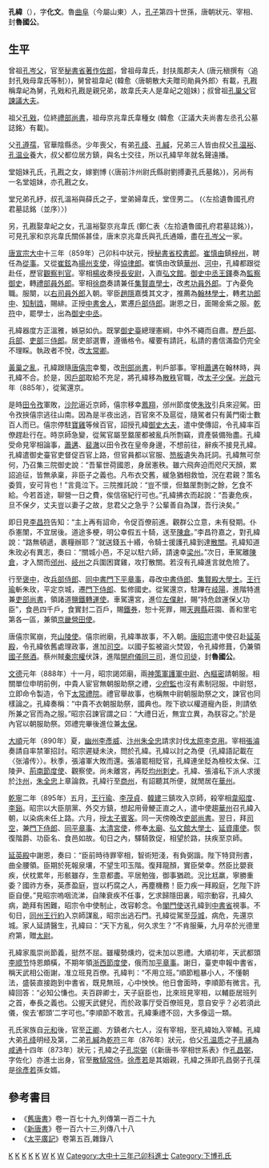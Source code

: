 '''孔緯'''（{{bd|?||895年|10月1日|catIdx=K}}），字'''化文'''。魯[[曲阜|曲阜]]（今屬山東）人，[[孔子|孔子]]第四十世孫，唐朝狀元、宰相、封'''魯國公'''。

== 生平 ==
曾祖[[孔岑父|孔岑父]]，官至[[秘書省|秘書省]][[著作佐郎|著作佐郎]]，曾祖母韋氏，封扶風郡夫人 (唐元稹撰有〈追封孔戣母韋氏等制〉)，舅曾祖韋屺 (韓愈〈唐朝散大夫贈司勛員外郎〉有載，孔戡稱韋屺為舅，孔戣和孔戡是親兄弟，故韋氏夫人是韋屺之姐妹)；叔曾祖[[孔巢父|孔巢父]]官[[諫議大夫|諫議大夫]]。

祖父[[孔戣|孔戣]]，位終[[禮部尚書|禮部尚書]]，祖母京兆韋氏韋種女 (韓愈〈正議大夫尚書左丞孔公墓誌銘〉有載)。

父[[孔遵孺|孔遵孺]]，官華陰縣丞。少年喪父，有弟[[孔绛|孔绛]]、[[孔緘|孔緘]]，兄弟三人皆由叔父[[孔温裕|孔温裕]]、[[孔温业|孔温业]]養大，叔父都位居方鎮，與名士交往，所以孔緯早年就名聲遠播。

堂姐妹孔氏，孔戡之女，嫁劉博 (〈唐前汴州尉氏縣尉劉搏妻孔氏墓銘〉)，另尚有一名堂姐妹，亦孔戡之女。

堂兄弟孔紓，叔孔溫裕與薛氏之子，堂弟婦韋氏，堂侄男二。 (〈左拾遺魯國孔府君墓誌銘（並序）〉)

另，孔戡娶韋屺之女，孔溫裕娶京兆韋氏 (鄭仁表〈左拾遺魯國孔府君墓誌銘〉)，可見孔家和京兆韋氏關係甚佳，唐末京兆韋氏與孔氏通婚，盡在[[孔岑父|孔岑父]]一家。

[[唐宣宗|唐宣宗]][[大中_(唐朝)|大中]]十三年（859年）己卯科中狀元，授[[秘書省|秘書省]][[校書郎|校書郎]]。[[崔慎由|崔慎由]]鎮[[梓州|梓州]]，聘任為[[從事|從事]]。又從[[崔鉉|崔鉉]]為[[揚州支使|揚州支使]]，得[[協律郎|協律郎]]。崔慎由改鎮[[華州|華州]]、[[河中|河中]]，孔緯都跟從赴任，歷官[[觀察判官|觀察判官]]。宰相[[楊收|楊收]]奏授[[長安尉|長安尉]]，入直[[弘文館|弘文館]]。[[御史中丞|御史中丞]][[王鐸|王鐸]]奏為[[監察御史|監察御史]]，轉[[禮部|禮部]][[員外郎|員外郎]]。宰相[[徐商|徐商]]奏請兼任[[集賢直學士|集賢直學士]]，改[[考功員外郎|考功員外郎]]。丁內憂免職。服闋，以[[右司員外郎|右司員外郎]]入朝。宰臣[[趙隱|趙隱]]嘉獎其文才，推薦為[[翰林學士|翰林學士]]，轉[[考功郎中|考功郎中]]、[[知制誥|知制誥]]，賜緋。正授[[中書舍人|中書舍人]]，累遷[[戶部侍郎|戶部侍郎]]。謝恩之日，面賜金紫之服。[[乾符|乾符]]中，罷學士，出為[[御史中丞|御史中丞]]。

孔緯器度方正溫雅，嫉惡如仇。既掌[[御史臺|御史臺]]總理憲綱，中外不繩而自肅。歷[[户部_(官署)|戶部]]、[[兵部|兵部]]、[[吏部|吏部]]三[[侍郎|侍郎]]。居吏部選曹，遵循格令。權要有請託，私請的書信滿盈仍完全不理睬。執政者不悅，改[[太常卿|太常卿]]。

[[黃巢之亂|黃巢之亂]]，孔緯跟隨[[唐僖宗|唐僖宗]]幸蜀，改[[刑部尚書|刑部尚書]]，判戶部事。宰相[[蕭遘|蕭遘]]在翰林時，與孔緯不合。於是，因[[户部_(官署)|戶部]]取給不充足，將孔緯移為[[散秩|散秩]]官職，改[[太子少保|太子少保]]。[[光啟|光啟]]元年（885年），從駕還京。

是時[[田令孜|田令孜]]軍敗，[[沙陀|沙陀]]逼近京師，僖宗移幸[[鳳翔|鳳翔]]，邠州節度使[[朱玫_(唐朝)|朱玫]]引兵來迎駕。田令孜挾僖宗逃往山南。因為是半夜出逃，百官來不及扈從，隨駕者只有黃門衛士數百人而已。僖宗停駐[[寶雞|寶雞]]等候百官，詔授孔緯[[御史大夫|御史大夫]]，遣中使傳詔，令孔緯率百僚趕赴行在。時京師急變，從駕官屬至盩厔都被亂兵所剽竊，資產裝備殆盡。孔緯受命見宰相論事，[[蕭遘|蕭遘]]、[[裴澈|裴澈]]以田令孜在皇帝身邊，不想前往，辭疾不接見孔緯。孔緯遣御史臺官吏督促百官上路，但官員都以官服、[[笏板|笏板]]遺失為託詞。孔緯無可奈何，乃召集三院御史說：“吾輩世荷國恩，身居憲秩。雖六飛奔迫而咫尺天顏，累詔追征，皆無承稟，非臣子之義也。凡布衣交舊，緩急猶相救恤，況在君親？策名委質，安可背也！”言竟泣下。三院推託說：“豈不懷，但盩厔剽剝之餘，乞食不給。今若首途，聊營一日之費，俟信宿紀行可也。”孔緯拂衣而起說：“吾妻危疾，旦不保夕，丈夫豈以妻子之故，怠君父之急乎？公輩善自為謀，吾行決矣。”

即日見[[李昌符_(凤翔节度使)|李昌符]]告知：“主上再有詔命，令促百僚前進。觀群公立意，未有發期。仆忝憲闈，不宜居後。道途多梗，明公幸假五十騎，送至[[陳倉|陳倉]]。”李昌符嘉之，對孔緯說：“路無頓遞，裹糧辦耶？”就送錢五十緡，令騎士援護孔緯到達[[散關|散關]]。孔緯知道朱玫必有異志，奏曰：“關城小邑，不足以駐六師，請速幸[[梁州|梁州]]。”次日，車駕離[[陳倉|陳倉]]，才入關而[[邠州|邠州]]、[[岐州|岐州]]之兵圍困寶雞，攻打散關。若沒有孔緯進言就危險了。

行至[[褒中|褒中]]，改[[兵部侍郎|兵部侍郎]]、[[同中書門下平章事|同中書門下平章事]]，尋改[[中書侍郎|中書侍郎]]、[[集賢殿大學士|集賢殿大學士]]。[[王行瑜|王行瑜]]斬朱玫，平定京城，遷[[門下侍郎|門下侍郎]]、監修國史。從駕還京，駐蹕在[[岐陽|岐陽]]，進階特進兼[[吏部尚書|吏部尚書]]，領諸道[[鹽鐵轉運使|鹽鐵轉運使]]。車駕還宮，進位[[左僕射|左僕射]]，賜“持危啟運保乂功臣”，食邑四千戶，食實封二百戶，賜[[鐵券|鐵券]]，恕十死罪，賜[[天興縣|天興縣]]莊園、善和里宅第各一區，兼領[[京畿營田使|京畿營田使]]。

唐僖宗駕崩，充[[山陵使|山陵使]]。僖宗祔廟，孔緯準故事，不入朝。[[唐昭宗|唐昭宗]]遣中使召赴[[延英殿|延英殿]]，令孔緯依舊處理政事，進加[[司空|司空]]。以國子監被盜火焚毀，令孔緯修葺，仍兼領[[國子祭酒|國子祭酒]]。蔡州賊[[秦宗權|秦宗權]]伏誅，進階[[開府儀同三司|開府儀同三司]]，進位[[司徒|司徒]]，封'''魯國公'''。

[[文德_(唐朝)|文德]]元年（888年）十一月，昭宗謁郊廟，兩[[神策軍護軍中尉|神策軍護軍中尉]]、[[內樞密|內樞密]]請朝服。相關單位申明前例，中貴人宦官無朝服助祭之禮，[[少府監|少府監]]也沒有素制冠服。中尉怒，立即命令製造，令下[[太常禮院|太常禮院]]。禮官舉故事，也稱無中尉朝服助祭之文，諫官也同樣論之。孔緯奏稱：“中貴不衣朝服助祭，國典也。陛下欲以權道寵內臣，則請依所兼之官而為之服。”昭宗召諫官謂之曰：“大禮日近，無宜立異，為朕容之。”於是內官以朝服助祭。郊禮完畢後進位兼[[太保|太保]]。

[[大順_(唐朝)|大順]]元年（890年）夏，[[幽州|幽州]][[李彥威|李彥威]]、[[汴州|汴州]][[朱全忠|朱全忠]]請求討伐[[太原|太原]][[李克用|李克用]]。宰相[[張濬|張濬]]奏請自率禁軍招討。昭宗遲疑未決，問於孔緯。孔緯以討之為便（孔緯語記載在〈张濬传〉）。秋季，張濬軍大敗而還。張濬罷相貶官，孔緯連坐貶為檢校太保、江陵尹、[[荊南節度使|荊南節度使]]、觀察使。尚未離宮，再貶[[均州|均州]][[刺史|刺史]]。孔緯、張濬私下派人求援於[[汴州|汴州]]，[[朱全忠|朱全忠]]上章論救。孔緯行至[[商州|商州]]，有詔聽其所便，就閒居在[[華州|華州]]。

[[乾寧|乾寧]]二年（895年）五月，[[王行瑜|王行瑜]]、[[李茂貞|李茂貞]]、[[韓建|韓建]]三鎮攻入京師，殺宰相[[韋昭度|韋昭度]]、[[李谿|李谿]]。昭宗以大臣朋黨、外交方鎮，想起用骨鯁正直之人，遣中使趨[[華州|華州]]召孔緯入朝，以染病未任上路。六月，授[[太子賓客|太子賓客]]。同一天傍晚改[[吏部尚書|吏部尚書]]。翌日，拜[[司空|司空]]，兼[[門下侍郎|門下侍郎]]、[[同平章事|同平章事]]、[[太清宮使|太清宮使]]，修奉[[太廟|太廟]]、[[弘文館大學士|弘文館大學士]]、[[延資庫使|延資庫使]]。恢復階爵、功臣名、食邑如故。旬日之內，驛騎敦促，相望於路，扶疾至京師。

[[延英殿|延英殿]]中謝恩，奏曰：“臣前時待罪宰相，智術短淺，有負弼諧。陛下特貸刑書，曲全腰領。臣期於死報泉壤，不望生叩玉階。復拜龍顏，實臣榮幸。然臣比嬰衰疾，伏枕累年，形骸雖存，生意都盡。平居勉強，御事猶疏。況比尪羸，寧勝重委？國祚方泰，英彥盈庭，豈以朽腐之人，再塵機務！臣力疾一拜殿庭，乞陛下許臣自便。”見昭宗嗚咽流涕，自陳衰疾不任事，乞求歸隱田裏，昭宗動容，孔緯久病，跪拜有困難，昭宗令中使制止，改容軫念。令[[閣門使|閣門使]]送孔緯到[[中書省|中書省]]視事。不旬日，[[同州|同州]][[王行約|王行約]]入京師謀亂，昭宗出逃石門。孔緯從駕至[[莎城|莎城]]，病危，先還京城。家人延請醫生，孔緯曰：“天下方亂，何久求生？”不肯服藥，九月卒於光德里府第，贈[[太尉|太尉]]。

孔緯家風崇尚節義，挺然不屈。雖權勢燻灼，從未加以恩禮。大順初年，天武都頭[[李顺节|李顺节]]恃恩頗橫，不期年領[[浙西節度使|浙西節度使]]，俄而加[[平章事|平章事]]。謝日，臺吏申報中書省，稱天武相公衙謝，准立班見百僚。孔緯判：“不用立班。”順節粗暴小人，不懂朝法，盛裝直接跑到中書省，既見無班，心中怏怏。他日會面時，李順節有微言。孔緯回答：“必知公慊也。夫百辟卿士，天子庭臣也，比來班見宰相，以輔臣居班列之首，奉長之義也。公握天武健兒，而於政事厅受百僚班見，意自安乎？必若須此儀，俟去‘都頭’二字可也。”李順節不敢言。孔緯秉禮不回，大多像這一類。

孔氏家族自[[元和_(唐憲宗)|元和]]後，官至[[正卿|正卿]]、方鎮者六七人，沒有宰相，至孔緯始入宰輔。孔緯大弟[[孔绛|孔绛]]明经及第，二弟[[孔緘|孔緘]]為[[乾符|乾符]]三年（876年）狀元，伯父[[孔温质|孔温质]]之子[[孔纁|孔纁]]為[[咸通|咸通]]十四年（873年）狀元；孔緯之子[[孔崇弼|孔崇弼]]（《新唐书·宰相世系表》作[[孔昌弼|孔昌弼]]，字佐化）亦進士出身，官至[[散騎常侍|散騎常侍]]。[[徐彥若|徐彥若]]是其姻親，孔緯之孫即孔昌弼子孔葆是[[徐彥若|徐彥若]]孫女婿。

==參考書目==
*《[[舊唐書|舊唐書]]》卷一百七十九,列傳第一百二十九
*《[[新唐書|新唐書]]》卷一百六十三,列傳八十八
*《[[太平廣記|太平廣記]]》卷第五百,雜錄八

{{start box}}
{{s-before|[[裴澈|裴澈]]}}
{{s-title|[[唐朝|唐朝]][[尚书左仆射|尚书左仆射]]|888年}}
{{s-after|[[杜让能|杜让能]]}}
{{s-before|[[韦昭度|韦昭度]]}}
{{s-title|[[唐朝|唐朝]][[司空|司空]]|888年—889年}}
{{s-after|[[杜让能|杜让能]]}}
{{s-before|[[韦昭度|韦昭度]]}}
{{s-title|[[唐朝|唐朝]][[司徒|司徒]]|889年}}
{{s-after|[[杜让能|杜让能]]}}
{{s-before|[[杜让能|杜让能]]}}
{{s-title|[[唐朝|唐朝]][[司空|司空]]|895年}}
{{s-after|[[徐彦若|徐彦若]]}}
{{end box}}

[[Category:唐朝狀元|K]]
[[Category:唐朝宰相|K]]
[[Category:唐朝國公|K]]
[[Category:唐朝三公|K]]
[[Category:唐朝三師|K]]
[[Category:孔子四十代孫|W]]
[[Category:曲阜人|K]]
[[Category:孔姓|W]]
[[Category:大中十三年己卯科進士|Category:大中十三年己卯科進士]]
[[Category:下博孔氏|Category:下博孔氏]]